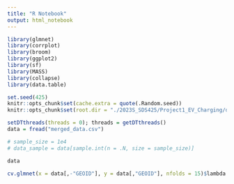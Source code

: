 ```yaml
---
title: "R Notebook"
output: html_notebook
---
```


```r
library(glmnet)
library(corrplot)
library(broom)
library(ggplot2)
library(sf)
library(MASS)
library(collapse)
library(data.table)

set.seed(425)
knitr::opts_chunk$set(cache.extra = quote(.Random.seed))
knitr::opts_chunk$set(root.dir = "./2023S_SDS425/Project1_EV_Charging/data_collection")

setDTthreads(threads = 0); threads = getDTthreads()
data = fread("merged_data.csv")

# sample_size = 1e4
# data_sample = data[sample.int(n = .N, size = sample_size)]
```

```r
data
```

```r
cv.glmnet(x = data[,-"GEOID"], y = data[,"GEOID"], nfolds = 15)$lambda.min
```

